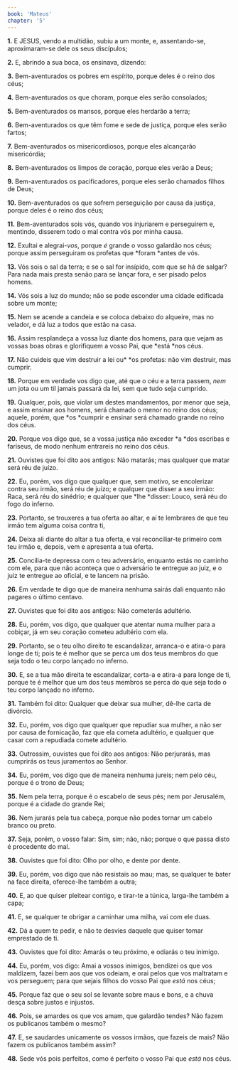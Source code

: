 ```yaml
---
book: 'Mateus'
chapter: '5'
---
```


**1.** E JESUS, vendo a multidão, subiu a um monte, e, assentando-se, aproximaram-se dele os seus discípulos;

**2.** E, abrindo a sua boca, os ensinava, dizendo:

**3.** Bem-aventurados os pobres em espírito, porque deles é o reino dos céus;

**4.** Bem-aventurados os que choram, porque eles serão consolados;

**5.** Bem-aventurados os mansos, porque eles herdarão a terra;

**6.** Bem-aventurados os que têm fome e sede de justiça, porque eles serão fartos;

**7.** Bem-aventurados os misericordiosos, porque eles alcançarão misericórdia;

**8.** Bem-aventurados os limpos de coração, porque eles verão a Deus;

**9.** Bem-aventurados os pacificadores, porque eles serão chamados filhos de Deus;

**10.** Bem-aventurados os que sofrem perseguição por causa da justiça, porque deles é o reino dos céus;

**11.** Bem-aventurados sois vós, quando vos injuriarem e perseguirem e, mentindo, disserem todo o mal contra vós por minha causa.

**12.** Exultai e alegrai-*vos*, porque *é* grande o vosso galardão nos céus; porque assim perseguiram os profetas que *foram *antes de vós.

**13.** Vós sois o sal da terra; e se o sal for insípido, com que se há de salgar? Para nada mais presta senão para se lançar fora, e ser pisado pelos homens.

**14.** Vós sois a luz do mundo; não se pode esconder uma cidade edificada sobre um monte;

**15.** Nem se acende a candeia e se coloca debaixo do alqueire, mas no velador, e dá luz a todos que estão na casa.

**16.** Assim resplandeça a vossa luz diante dos homens, para que vejam as vossas boas obras e glorifiquem a vosso Pai, que *está *nos céus.

**17.** Não cuideis que vim destruir a lei ou* *os profetas: não vim destruir, mas cumprir.

**18.** Porque em verdade vos digo que, até que o céu e a terra passem, *nem* um jota ou um til jamais passará da lei, sem que tudo seja cumprido.

**19.** Qualquer, pois, que violar um destes mandamentos, por menor que seja, e assim ensinar aos homens, será chamado o menor no reino dos céus; aquele, porém, que *os *cumprir e ensinar será chamado grande no reino dos céus.

**20.** Porque vos digo que, se a vossa justiça não exceder *a *dos escribas e fariseus, de modo nenhum entrareis no reino dos céus.

**21.** Ouvistes que foi dito aos antigos: Não matarás; mas qualquer que matar será réu de juízo.

**22.** Eu, porém, vos digo que qualquer que, sem motivo, se encolerizar contra seu irmão, será réu de juízo; e qualquer que disser a seu irmão: Raca, será réu do sinédrio; e qualquer que *lhe *disser: Louco, será réu do fogo do inferno.

**23.** Portanto, se trouxeres a tua oferta ao altar, e aí te lembrares de que teu irmão tem alguma coisa contra ti,

**24.** Deixa ali diante do altar a tua oferta, e vai reconciliar-te primeiro com teu irmão e, depois, vem e apresenta a tua oferta.

**25.** Concilia-te depressa com o teu adversário, enquanto estás no caminho com ele, para que não aconteça que o adversário te entregue ao juiz, e o juiz te entregue ao oficial, e te lancem na prisão.

**26.** Em verdade te digo que de maneira nenhuma sairás dali enquanto não pagares o último centavo.

**27.** Ouvistes que foi dito aos antigos: Não cometerás adultério.

**28.** Eu, porém, vos digo, que qualquer que atentar numa mulher para a cobiçar, já em seu coração cometeu adultério com ela.

**29.** Portanto, se o teu olho direito te escandalizar, arranca-o e atira-o para longe de ti; pois te é melhor que se perca um dos teus membros do que seja todo o teu corpo lançado no inferno.

**30.** E, se a tua mão direita te escandalizar, corta-a e atira-a para longe de ti, porque te é melhor que um dos teus membros se perca do que seja todo o teu corpo lançado no inferno.

**31.** Também foi dito: Qualquer que deixar sua mulher, dê-lhe carta de divórcio.

**32.** Eu, porém, vos digo que qualquer que repudiar sua mulher, a não ser por causa de fornicação, faz que ela cometa adultério, e qualquer que casar com a repudiada comete adultério.

**33.** Outrossim, ouvistes que foi dito aos antigos: Não perjurarás, mas cumprirás os teus juramentos ao Senhor.

**34.** Eu, porém, vos digo que de maneira nenhuma jureis; nem pelo céu, porque é o trono de Deus;

**35.** Nem pela terra, porque é o escabelo de seus pés; nem por Jerusalém, porque é a cidade do grande Rei;

**36.** Nem jurarás pela tua cabeça, porque não podes tornar um cabelo branco ou preto.

**37.** Seja, porém, o vosso falar: Sim, sim; não, não; porque o que passa disto é procedente do mal.

**38.** Ouvistes que foi dito: Olho por olho, e dente por dente.

**39.** Eu, porém, vos digo que não resistais ao mau; mas, se qualquer te bater na face direita, oferece-lhe também a outra;

**40.** E, ao que quiser pleitear contigo, e tirar-te a túnica, larga-lhe também a capa;

**41.** E, se qualquer te obrigar a caminhar uma milha, vai com ele duas.

**42.** Dá a quem te pedir, e não te desvies daquele que quiser tomar emprestado de ti.

**43.** Ouvistes que foi dito: Amarás o teu próximo, e odiarás o teu inimigo.

**44.** Eu, porém, vos digo: Amai a vossos inimigos, bendizei os que vos maldizem, fazei bem aos que vos odeiam, e orai pelos que vos maltratam e vos perseguem; para que sejais filhos do vosso Pai que *está* nos céus;

**45.** Porque faz que o seu sol se levante sobre maus e bons, e a chuva desça sobre justos e injustos.

**46.** Pois, se amardes os que vos amam, que galardão tendes? Não fazem os publicanos também o mesmo?

**47.** E, se saudardes unicamente os vossos irmãos, que fazeis de mais? Não fazem os publicanos também assim?

**48.** Sede vós pois perfeitos, como é perfeito o vosso Pai que *está* nos céus.